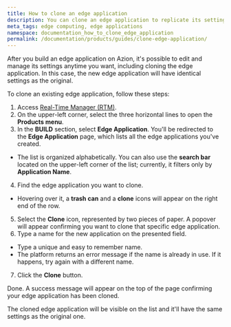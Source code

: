 ```yaml
---
title: How to clone an edge application
description: You can clone an edge application to replicate its settings for a new application.
meta_tags: edge computing, edge applications
namespace: documentation_how_to_clone_edge_application
permalink: /documentation/products/guides/clone-edge-application/
---
```


After you build an edge application on Azion, it's possible to edit and manage its settings anytime you want, including cloning the edge application. In this case, the new edge application will have identical settings as the original.

To clone an existing edge application, follow these steps: 

1. Access [Real-Time Manager (RTM)](https://manager.azion.com/).
2. On the upper-left corner, select the three horizontal lines to open the **Products menu**.
3. In the **BUILD** section, select **Edge Application**. You'll be redirected to the **Edge Application** page, which lists all the edge applications you've created. 
- The list is organized alphabetically. You can also use the **search bar** located on the upper-left corner of the list; currently, it filters only by **Application Name**.
4. Find the edge application you want to clone.
- Hovering over it, a **trash can** and a **clone** icons will appear on the right end of the row.
5. Select the **Clone** icon, represented by two pieces of paper. A popover will appear confirming you want to clone that specific edge application.
6. Type a name for the new application on the presented field.
- Type a unique and easy to remember name.
- The platform returns an error message if the name is already in use. If it happens, try again with a different name.
7. Click the **Clone** button.

Done. A success message will appear on the top of the page confirming your edge application has been cloned.

The cloned edge application will be visible on the list and it'll have the same settings as the original one. 




